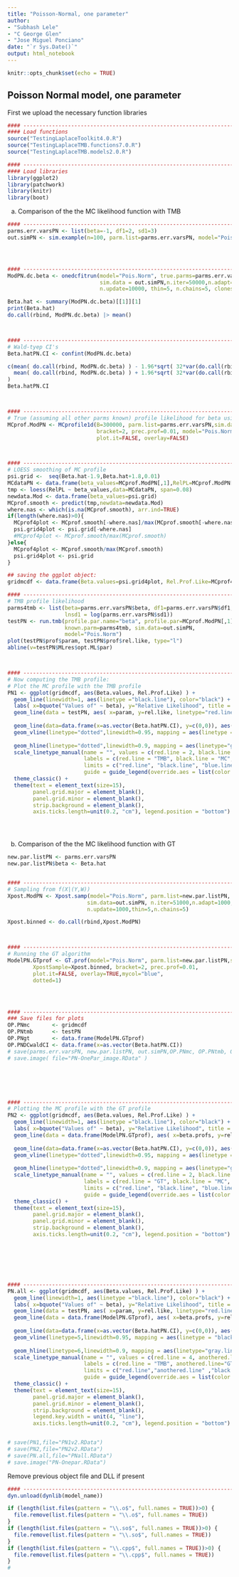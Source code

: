```yaml
---
title: "Poisson-Normal, one parameter"
author: 
- "Subhash Lele"
- "C George Glen"
- "Jose Miguel Ponciano"
date: "`r Sys.Date()`"
output: html_notebook
---
```


```r
knitr::opts_chunk$set(echo = TRUE)
```

## Poisson Normal model, one parameter
First we upload the necessary function libraries
```r
#### ---------------------------------------------------------------------------
#### Load functions
source("TestingLaplaceToolkit4.0.R")
source("TestingLaplaceTMB.functions7.0.R") 
source("TestingLaplaceTMB.models2.0.R") 

#### ---------------------------------------------------------------------------
#### Load libraries
library(ggplot2)
library(patchwork)
library(knitr)
library(boot)
```

a) Comparison of the the MC likelihood function with TMB
```r


#### ---------------------------------------------------------------------------
parms.err.varsPN <- list(beta=-1, df1=2, sd1=3)
out.simPN <- sim.example(n=100, parm.list=parms.err.varsPN, model="Pois.Norm")




#### ---------------------------------------------------------------------------
ModPN.dc.beta <- onedcfitrun(model="Pois.Norm", true.parms=parms.err.varsPN,
                             sim.data = out.simPN,n.iter=50000,n.adapt=1000,
                             n.update=10000, thin=5, n.chains=5, clones.seq=8)

Beta.hat <- summary(ModPN.dc.beta)[[1]][1]
print(Beta.hat)
do.call(rbind, ModPN.dc.beta) |> mean()



#### ---------------------------------------------------------------------------
# Wald-tyep CI's 
Beta.hatPN.CI <- confint(ModPN.dc.beta)

c(mean( do.call(rbind, ModPN.dc.beta) ) - 1.96*sqrt( 32*var(do.call(rbind, ModPN.dc.beta)) ),
  mean( do.call(rbind, ModPN.dc.beta) ) + 1.96*sqrt( 32*var(do.call(rbind, ModPN.dc.beta)) )
)
Beta.hatPN.CI



#### ---------------------------------------------------------------------------
# True (assuming all other parms known) profile likelihood for beta using Monte Carlo
MCprof.ModPN <- MCprofile1d(B=300000, parm.list=parms.err.varsPN,sim.data=out.simPN, 
                            bracket=2, prec.prof=0.01, model="Pois.Norm",
                            plot.it=FALSE, overlay=FALSE)



#### ---------------------------------------------------------------------------
# LOESS smoothing of MC profile
psi.grid <-  seq(Beta.hat-1.9,Beta.hat+1.8,0.01)
MCdataPN <- data.frame(beta_values=MCprof.ModPN[,1],RelPL=MCprof.ModPN[,2])
tmp <- loess(RelPL ~ beta_values,data=MCdataPN, span=0.08)
newdata.Mod <- data.frame(beta_values=psi.grid)
MCprof.smooth <- predict(tmp,newdata=newdata.Mod)
where.nas <- which(is.na(MCprof.smooth), arr.ind=TRUE)
if(length(where.nas)>0){
  MCprof4plot <- MCprof.smooth[-where.nas]/max(MCprof.smooth[-where.nas])
  psi.grid4plot <- psi.grid[-where.nas]
  #MCprof4plot <- MCprof.smooth/max(MCprof.smooth)
}else{
  MCprof4plot <- MCprof.smooth/max(MCprof.smooth)
  psi.grid4plot <- psi.grid
}

## saving the ggplot object:
gridmcdf <- data.frame(Beta.values=psi.grid4plot, Rel.Prof.Like=MCprof4plot)

#### ---------------------------------------------------------------------------
# TMB profile likelihood
parms4tmb <- list(beta=parms.err.varsPN$beta, df1=parms.err.varsPN$df1,
                  lnsd1 = log(parms.err.varsPN$sd1))
testPN <- run.tmb(profile.par.name="beta", profile.par=MCprof.ModPN[,1], 
                  known.parm=parms4tmb, sim.data=out.simPN, 
                  model="Pois.Norm")
plot(testPN$prof$param, testPN$prof$rel.like, type="l")
abline(v=testPN$MLres$opt.ML$par)



#### ---------------------------------------------------------------------------
# Now computing the TMB profile:
# Plot the MC profile with the TMB profile
PN1 <- ggplot(gridmcdf, aes(Beta.values, Rel.Prof.Like) ) + 
  geom_line(linewidth=1, aes(linetype ="black.line"), color="black") + xlim( c(-3,1) ) +
  labs( x=bquote("Values of" ~ beta), y="Relative Likelihood", title = "A") +
  geom_line(data = testPN, aes( x=param, y=rel.like, linetype="red.line"), color = "red", linewidth=1) +
  
  geom_line(data=data.frame(x=as.vector(Beta.hatPN.CI), y=c(0,0)), aes(x=x,y=y, linetype = "blue.line"), color = "blue", linewidth=2)+
  geom_vline(linetype="dotted",linewidth=0.95, mapping = aes(linetype = "black.line2", xintercept = Beta.hat), color = "black")+
  
  geom_hline(linetype="dotted",linewidth=0.9, mapping = aes(linetype="gray.line", yintercept = exp(-qchisq(p=0.95,df=1)/2)), color = "gray")+ 
  scale_linetype_manual(name = "", values = c(red.line = 2, black.line = 1, blue.line = 1, black.line2 = 1, gray.line =2), 
                        labels = c(red.line = "TMB", black.line = "MC", blue.line = "DC-CI", black.line2 = "MLE", gray.line = bquote("exp(-0.5"~ chi[0.95]^2~")")), 
                        limits = c("red.line", "black.line", "blue.line", "black.line2", "gray.line"), 
                        guide = guide_legend(override.aes = list(color = c("red", "black", "blue", "black", "gray"), linetype = c("dotted","solid","solid",    "dotted","dotted"), linewidth = c(1, 1,1, 1,1) )) ) +
  theme_classic() + 
  theme(text = element_text(size=15),
        panel.grid.major = element_blank(),
        panel.grid.minor = element_blank(),
        strip.background = element_blank(),
        axis.ticks.length=unit(0.2, "cm"), legend.position = "bottom") 





```

b) Comparison of the the MC likelihood function with GT


```r
new.par.listPN <- parms.err.varsPN
new.par.listPN$beta <- Beta.hat


#### ---------------------------------------------------------------------------
# Sampling from f(X|(Y,W))
Xpost.ModPN <- Xpost.samp(model="Pois.Norm", parm.list=new.par.listPN,
                         sim.data=out.simPN, n.iter=51000,n.adapt=1000,
                         n.update=1000,thin=5,n.chains=5)

Xpost.binned <- do.call(rbind,Xpost.ModPN)



#### ---------------------------------------------------------------------------
# Running the GT algorithm
ModelPN.GTprof <- GT.prof(model="Pois.Norm", parm.list=new.par.listPN,sim.data=out.simPN,
        XpostSample=Xpost.binned, bracket=2, prec.prof=0.01,
        plot.it=FALSE, overlay=TRUE,mycol="blue",
        dotted=1)




#### ---------------------------------------------------------------------------
### Save files for plots
OP.PNmc       <- gridmcdf
OP.PNtmb      <- testPN
OP.PNgt       <- data.frame(ModelPN.GTprof)
OP.PNDCwaldCI <- data.frame(x=as.vector(Beta.hatPN.CI))
# save(parms.err.varsPN, new.par.listPN, out.simPN,OP.PNmc, OP.PNtmb, OP.PNgt, OP.PNgt, OP.PNDCwaldCI, file="PN-OnePar_plotdata.RData")
# save.image( file="PN-OnePar_image.RData" )






#### ---------------------------------------------------------------------------
# Plotting the MC profile with the GT profile
PN2 <- ggplot(gridmcdf, aes(Beta.values, Rel.Prof.Like) ) + 
  geom_line(linewidth=1, aes(linetype ="black.line"), color="black") + xlim( c(-3,1) ) +
  labs( x=bquote("Values of" ~ beta), y="Relative Likelihood", title = "B") +
  geom_line(data = data.frame(ModelPN.GTprof), aes( x=beta.profs, y=rel.prof, linetype="red.line"), color = "red", linewidth=1) +
  
  geom_line(data=data.frame(x=as.vector(Beta.hatPN.CI), y=c(0,0)), aes(x=x,y=y, linetype = "blue.line"), color = "blue", linewidth=2)+
  geom_vline(linetype="dotted",linewidth=0.95, mapping = aes(linetype = "black.line2", xintercept = Beta.hat), color = "black")+
  
  geom_hline(linetype="dotted",linewidth=0.9, mapping = aes(linetype="gray.line", yintercept = exp(-qchisq(p=0.95,df=1)/2)), color = "gray")+ 
  scale_linetype_manual(name = "", values = c(red.line = 2, black.line = 1, blue.line = 1, black.line2 = 1, gray.line =2), 
                        labels = c(red.line = "GT", black.line = "MC", blue.line = "DC-CI", black.line2 = "MLE", gray.line = bquote("exp(-0.5"~ chi[0.95]^2~")")), 
                        limits = c("red.line", "black.line", "blue.line", "black.line2", "gray.line"), 
                        guide = guide_legend(override.aes = list(color = c("red", "black", "blue", "black", "gray"), linetype = c("dotted","solid","solid",    "dotted","dotted"), linewidth = c(1, 1,1, 1,1) )) ) +
  theme_classic() + 
  theme(text = element_text(size=15),
        panel.grid.major = element_blank(),
        panel.grid.minor = element_blank(),
        strip.background = element_blank(),
        axis.ticks.length=unit(0.2, "cm"), legend.position = "bottom")   







#### ---------------------------------------------------------------------------
PN.all <- ggplot(gridmcdf, aes(Beta.values, Rel.Prof.Like) ) + 
  geom_line(linewidth=1, aes(linetype ="black.line"), color="black") + xlim( c(-2,-0.25) ) +
  labs( x=bquote("Values of" ~ beta), y="Relative Likelihood", title = "") +
  geom_line(data = testPN, aes( x=param, y=rel.like, linetype="red.line"), color = "black", linewidth=1) +
  geom_line(data = data.frame(ModelPN.GTprof), aes( x=beta.profs, y=rel.prof, linetype="anothered.line"), color = "black", linewidth=1) +
  
  geom_line(data=data.frame(x=as.vector(Beta.hatPN.CI), y=c(0,0)), aes(x=x,y=y, linetype = "blue.line"), color = "black", linewidth=2)+
  geom_vline(linetype=5,linewidth=0.95, mapping = aes(linetype = "black.line2", xintercept = -1.031482), color = "black")+
  
  geom_hline(linetype=6,linewidth=0.9, mapping = aes(linetype="gray.line", yintercept = exp(-qchisq(p=0.95,df=1)/2)), color = "black")+ 
  scale_linetype_manual(name = "", values = c(red.line = 4, anothered.line=2, black.line = 3, blue.line = 1, black.line2 = 5, gray.line =6), 
                        labels = c(red.line = "TMB", anothered.line="GT", black.line = "MC", blue.line = "DC-CI", black.line2 = "MLE", gray.line = bquote("exp(-0.5"~ chi[0.95]^2~")")), 
                        limits = c("red.line","anothered.line" ,"black.line", "blue.line", "black.line2", "gray.line"), 
                        guide = guide_legend(override.aes = list(color = rep("black",6), linetype = c(4,2,3,1,5,6), linewidth = c(1,1,1, 2,1,1) )) ) +
  theme_classic() + 
  theme(text = element_text(size=15),
        panel.grid.major = element_blank(),
        panel.grid.minor = element_blank(),
        strip.background = element_blank(),
        legend.key.width = unit(4, "line"),        
        axis.ticks.length=unit(0.2, "cm"), legend.position = "bottom")   


# save(PN1,file="PN1v2.RData")
# save(PN2,file="PN2v2.RData")
# save(PN.all,file="PNall.RData")  
# save.image("PN-Onepar.RData")

```



Remove previous object file and DLL if present
```r
#### ---------------------------------------------------------------------------
dyn.unload(dynlib(model_name))

if (length(list.files(pattern = "\\.o$", full.names = TRUE))>0) {
  file.remove(list.files(pattern = "\\.o$", full.names = TRUE))
}
if (length(list.files(pattern = "\\.so$", full.names = TRUE))>0) {
  file.remove(list.files(pattern = "\\.so$", full.names = TRUE))
}
if (length(list.files(pattern = "\\.cpp$", full.names = TRUE))>0) {
  file.remove(list.files(pattern = "\\.cpp$", full.names = TRUE))
}
#
```
